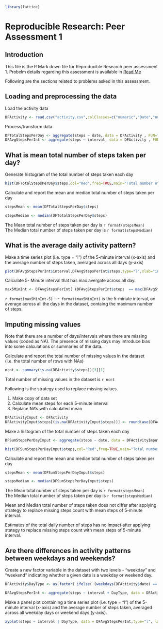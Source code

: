 ```r

library(lattice)

```


# Reproducible Research: Peer Assessment 1


## Introduction
This file is the R Mark down file for Reproducible Research peer assessment 1. Probelm details regarding this assessment is available in [Read Me]("https://github.com/vinaykk/RepData_PeerAssessment1/blob/master/README.md") 

Following are the sections related to problems asked in this assessment. 

## Loading and preprocessing the data

Load the activity data
```r

DFActivity <- read.csv("activity.csv",colClasses=c("numeric","Date","numeric"))

```
Process/transform data
```r

DFTotalStepsPerDay <- aggregate(steps ~ date, data = DFActivity , FUN="sum")
DFAvgStepsPerInt <- aggregate(steps ~ interval, data = DFActivity , FUN="mean")

```


## What is mean total number of steps taken per day?

Generate histogram of the total number of steps taken each day
```r

hist(DFTotalStepsPerDay$steps,col="Red",freq=TRUE,main="Total number of steps taken each day",xlab="Total Steps")

```

Calculate and report the mean and median total number of steps taken per day
```r

stepsMean <- mean(DFTotalStepsPerDay$steps)

stepsMedian <- median(DFTotalStepsPerDay$steps)

```

The Mean total number of steps taken per day is `r format(stepsMean)`    
The Median total number of steps taken per day is `r format(stepsMedian)`

## What is the average daily activity pattern?

Make a time series plot (i.e. type = "l") of the 5-minute interval (x-axis) and the average number of steps taken, averaged across all days (y-axis)

```r

plot(DFAvgStepsPerInt$interval,DFAvgStepsPerInt$steps,type="l",xlab="interval",ylab="Avg Steps" ,main="Average Steps Taken per interval")

````

Calculate 5- Minute interval that has max avergate across all day. 
```r

max5MinInt <- DFAvgStepsPerInt[ (DFAvgStepsPerInt$steps  == max(DFAvgStepsPerInt$steps)),]$interval

```

`r format(max5MinInt-5)` - `r format(max5MinInt)` is the 5-minute interval, on average across all the days in the dataset, containg the maximum number of steps.

## Imputing missing values
Note that there are a number of days/intervals where there are missing values (coded as NA). The presence of missing days may introduce bias into some calculations or summaries of the data.

Calculate and report the total number of missing values in the dataset (i.e. the total number of rows with NAs)

```r

ncnt <- summary(is.na(DFActivity$steps))[3][1]

```
Total number of missing values in the dataset is `r ncnt`

Following is the strategy used to replace missing values. 

1. Make copy of data set
2. Calculate mean steps for each  5-minute interval 
3. Replace NA's with calculated mean

```r

DFActivityImput <- DFActivity
DFActivityImput$steps[(is.na(DFActivityImput$steps))] <- round(ave(DFActivityImput$steps, DFActivityImput$interval, FUN = function(x) mean(x, na.rm=T) )[(is.na(DFActivityImput$steps))])

```

Make a histogram of the total number of steps taken each day
```r

DFSumStepsPerDayImput <- aggregate(steps ~ date, data = DFActivityImput , FUN="sum")

hist(DFSumStepsPerDayImput$steps,col="Red",freq=TRUE,main="Total number of steps taken each day",xlab="Total Steps")

```

Calculate and report the mean and median total number of steps taken per day
```r

stepsMean <- mean(DFSumStepsPerDayImput$steps)

stepsMedian <- median(DFSumStepsPerDayImput$steps)

```

The Mean total number of steps taken per day is `r format(stepsMean)`  
The Median total number of steps taken per day is `r format(stepsMedian)`

Mean and Median total number of steps taken does not differ after applying strategy to replace missing steps count with mean steps of 5-minute interval.

Estimates of the total daily number of steps has no impact after applying stategy to replace missing steps count with mean steps of 5-minute interval. 


## Are there differences in activity patterns between weekdays and weekends?

Create a new factor variable in the dataset with two levels - "weekday" and "weekend" indicating whether a given date is a weekday or weekend day.

```r

DFActivity$DayType <- as.factor( ifelse( (weekdays(DFActivity$date) == "Sunday" | weekdays(DFActivity$date) == "Saturday"),"weekday","weekend" ))

DFAvgStepsPerInt <- aggregate(steps ~ interval + DayType, data = DFActivity , FUN="mean")
```

Make a panel plot containing a time series plot (i.e. type = "l") of the 5-minute interval (x-axis) and the average number of steps taken, averaged across all weekday days or weekend days (y-axis). 

```r

xyplot(steps ~ interval | DayType, data = DFAvgStepsPerInt,type="l", layout = c(1,2), ylab="Number of Steps", xlab="Interval" )


```

